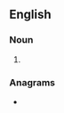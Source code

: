 ==English==

===Noun===
{{head|en|noun plural form}}

# {{plural of|tael|lang=en}}

===Anagrams===
* {{anagrams|en|Astle|Slate|Tesla|astel|lates|least|leats|salet|setal|slate|stale|steal|stela|tales|teals|telas|tesla}}